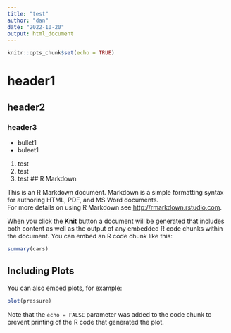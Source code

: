 ---
title: "test"
author: "dan"
date: "2022-10-20"
output: html_document
---

```{r setup, include=FALSE}
knitr::opts_chunk$set(echo = TRUE)
```


# header1
## header2
### header3

- bullet1
- buleet1

1. test
1. test
1. test
## R Markdown

This is an R Markdown document. Markdown is a simple formatting syntax for authoring HTML, PDF, and MS Word documents. <br> For more details on using R Markdown see <http://rmarkdown.rstudio.com>.

When you click the **Knit** button a document will be generated that includes both content as well as the output of any embedded R code chunks within the document. You can embed an R code chunk like this:

```{r cars}
summary(cars)
```

## Including Plots

You can also embed plots, for example:

```{r pressure, echo=FALSE}
plot(pressure)
```

Note that the `echo = FALSE` parameter was added to the code chunk to prevent printing of the R code that generated the plot.
